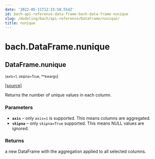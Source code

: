```yaml
---
date: '2022-05-11T12:15:58.554Z'
id: bach-api-reference-data-frame-bach-data-frame-nunique
slug: /modeling/bach/api-reference/DataFrame/nunique/
title: nunique
---
```


# bach.DataFrame.nunique

<div className="method">

## <span className="additional-name">DataFrame.</span><span className="name">nunique</span>

<small className="parameter-list">(<span className="parameter" id="axis">axis=1</span>, <span className="parameter" id="skipna">skipna=True</span>, <span className="parameter" id="**">\*\*kwargs</span></small>)


&#8203;<span className="view-source">[[source]](https://github.com/objectiv/objectiv-analytics/blob/main/bach/bach/dataframe.py)</span>

<div className="content">

Returns the number of unique values in each column.


### Parameters

* **`axis`** – only `axis=1` is supported. This means columns are aggregated.
* **`skipna`** – only `skipna=True` supported. This means NULL values are ignored.



### Returns

a new DataFrame with the aggregation applied to all selected columns.



</div>


</div>
